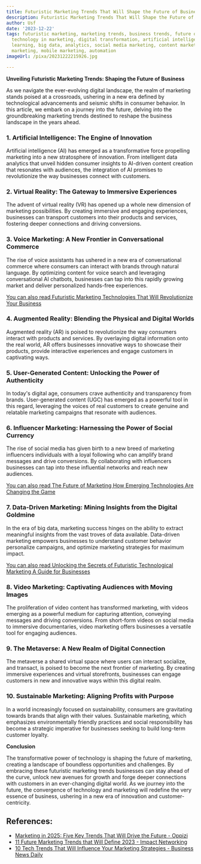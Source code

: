 ```yaml
---
title: Futuristic Marketing Trends That Will Shape the Future of Business
description: Futuristic Marketing Trends That Will Shape the Future of Business
author: Usf
date: '2023-12-22'
tags: futuristic marketing, marketing trends, business trends, future of business,
  technology in marketing, digital transformation, artificial intelligence, machine
  learning, big data, analytics, social media marketing, content marketing, video
  marketing, mobile marketing, automation
imageUrl: /pixa/20231222215926.jpg

---
```

**Unveiling Futuristic Marketing Trends: Shaping the Future of Business**

As we  navigate  the ever-evolving digital landscape, the realm of marketing stands poised at a crossroads, ushering in a new era defined by technological advancements and seismic shifts  in consumer behavior.  In this article, we embark on a journey into the future, delving into the  groundbreaking marketing trends destined to reshape the business landscape in the years ahead.

### **1. Artificial Intelligence: The Engine of Innovation**

Artificial intelligence (AI) has emerged as  a  transformative force propelling marketing  into a  new  stratosphere of innovation. From intelligent  data analytics that unveil hidden consumer insights to AI-driven content creation that resonates with audiences, the integration of AI promises to revolutionize the  way businesses connect with customers.

### **2. Virtual Reality: The Gateway to Immersive Experiences**

The advent of  virtual reality (VR) has  opened up a whole new dimension of marketing possibilities. By creating  immersive and engaging  experiences, businesses  can transport customers into their products and services, fostering deeper connections and driving conversions.

### **3. Voice Marketing: A New Frontier in Conversational  Commerce**

The rise of voice assistants has ushered in a new era of conversational commerce where consumers can interact with brands through natural language. By optimizing content for voice search and leveraging conversational AI chatbots, businesses can tap  into this  rapidly growing market and deliver personalized hands-free experiences.

[You can also read  Futuristic Marketing Technologies  That Will Revolutionize Your Business](Futuristic%20Marketing%20Technologies%20That%20Will%20Revolutionize%20Your%20Business)


### **4.  Augmented Reality: Blending the  Physical and Digital Worlds**

Augmented reality (AR) is  poised to revolutionize the way consumers interact with products and services. By  overlaying digital information onto the real world, AR offers businesses innovative ways to showcase their products, provide interactive experiences and  engage customers in captivating ways.

### **5.  User-Generated Content: Unlocking the Power of Authenticity**

In today's digital age,  consumers crave authenticity and transparency from brands. User-generated content (UGC)  has emerged as a powerful tool in this regard, leveraging the voices of  real customers to create  genuine and relatable marketing campaigns that resonate with audiences.

### **6. Influencer Marketing: Harnessing the Power  of Social Currency**

The  rise of social media has given birth to a new breed of marketing influencers individuals with a loyal following  who can amplify brand messages and drive  conversions. By collaborating with  influencers businesses can tap into these influential networks and reach new audiences.

[You can also read The Future  of Marketing How  Emerging Technologies Are Changing the Game](The%20Future%20of%20Marketing%20How%20Emerging%20Technologies%20Are%20Changing%20the%20Game)


### **7. Data-Driven  Marketing: Mining  Insights  from the Digital Goldmine**

In the era of big data, marketing  success hinges on the ability to extract  meaningful insights from the vast  troves of data available. Data-driven marketing empowers businesses  to understand customer behavior personalize campaigns, and optimize marketing strategies for maximum impact.

[You can also read Unlocking the Secrets of Futuristic Technological Marketing A Guide for Businesses](Unlocking%20the%20Secrets%20of%20Futuristic%20Technological%20Marketing%20A%20Guide%20for%20Businesses)


### **8.  Video Marketing: Captivating Audiences with Moving Images**

The proliferation of video content has transformed marketing, with videos emerging as  a  powerful medium for capturing attention, conveying messages and  driving conversions. From short-form videos on  social media to immersive  documentaries, video marketing offers businesses a versatile tool for engaging audiences.

### **9. The Metaverse: A New Realm of Digital Connection**

The metaverse a shared virtual space where users can interact socialize, and transact, is poised to become the next frontier of  marketing. By creating  immersive experiences and virtual storefronts, businesses can engage customers in new and innovative ways within  this digital realm.

### **10. Sustainable Marketing: Aligning Profits with Purpose**

In a world increasingly  focused on sustainability, consumers are gravitating towards brands that align with their  values. Sustainable marketing, which emphasizes environmentally friendly practices and social responsibility has become a strategic imperative for businesses seeking to build  long-term  customer  loyalty.

**Conclusion**

The transformative power  of technology  is shaping the future of marketing, creating a landscape of boundless opportunities and challenges. By  embracing these futuristic marketing  trends businesses can stay ahead of the curve,  unlock new avenues for growth and forge deeper connections with customers in an ever-changing digital  world. As we journey into the future, the convergence of technology and marketing will redefine the very essence of business, ushering in a new era  of innovation and customer-centricity.

## References:
- [Marketing in 2025: Five Key Trends That Will Drive the Future - Oppizi](https://www.oppizi.com/post/marketing-in-2025-five-key-trends-that-will-drive-the-future/)
- [11 Future Marketing Trends that Will Define 2023 - Impact Networking](https://www.impactmybiz.com/blog/future-marketing-trends/)
- [10 Tech Trends That Will Influence Your Marketing Strategies - Business News Daily](https://www.businessnewsdaily.com/8564-future-of-marketing.html)
